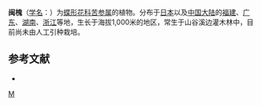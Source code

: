 {{Speciesbox
| taxon = Sophora franchetiana
| binomial_authority = Dunn
}}

'''闽槐'''（[[学名|学名]]：{{lang|la|''Sophora franchetiana''}}）为[[蝶形花科|蝶形花科]][[苦参属|苦参属]]的植物。分布于[[日本|日本]]以及[[中国大陆|中国大陆]]的[[福建|福建]]、[[广东|广东]]、[[湖南|湖南]]、[[浙江|浙江]]等地，生长于海拔1,000米的地区，常生于山谷溪边灌木林中，目前尚未由人工引种栽培。

== 参考文献 ==
<div class="references-small">
* {{cite web| url =http://www.bioinfo.cn/db05/KmzwSpecies.php?action=view&id=16634| title =闽槐| work =《中国高等植物数据库全库》| publisher =中国科学院微生物研究所| author =昆明植物研究所| accessdate =2009-02-25| archive-date =2016-03-05| archive-url =https://web.archive.org/web/20160305033410/http://www.bioinfo.cn/db05/KmzwSpecies.php?action=view&id=16634| dead-url =yes}}
</div>

{{植物小作品}}
{{Taxonbar}}
[[Category:苦参属|M]]